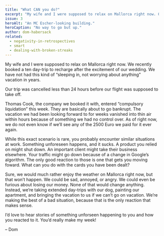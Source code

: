 ```yaml
---
title: "What CAN you do?"
excerpt: "My wife and I were supposed to relax on Mallorca right now. Our trip was cancelled less than 24 hours before our flight was supposed to take off."
issue: 3
heroAlt: "An MC Escher-looking building."
heroCaption: "No way to go but up."
author: dom-habersack
related:
  - negativity-in-retrospectives
  - smart
  - dealing-with-broken-streaks
---
```

My wife and I were supposed to relax on Mallorca right now. We recently booked a ten day-trip to recharge after the excitement of our wedding. We have not had this kind of “sleeping in, not worrying about anything” vacation in years.

Our trip was cancelled less than 24 hours before our flight was supposed to take off.

Thomas Cook, the company we booked it with, entered “compulsory liquidation” this week. They are basically about to go bankrupt. The vacation we had been looking forward to for weeks vanished into thin air within hours because of something we had no control over. As of right now, we do not even know if we’ll see any of the 2500 Euro we paid for it ever again.

While this exact scenario is rare, you probably encounter similar situations at work. Something unforeseen happens, and it sucks. A product you relied on might shut down. An important client might take their business elsewhere. Your traffic might go down because of a change in Google’s algorithm. The only good reaction to those is one that gets you moving foward. What can you do with the cards you have been dealt?

Sure, we would much rather enjoy the weather on Mallorca right now, but that won’t happen. We could be sad, annoyed, or angry. We could even be furious about losing our money. None of that would change anything. Instead, we’re taking extended day-trips with our dog, painting our apartment, and bringing the vacation to us if we can’t go on vacation. We’re making the best of a bad situation, because that is the only reaction that makes sense.

I’d love to hear stories of something unforseen happening to you and how you reacted to it. You’d really make my week!

– Dom

